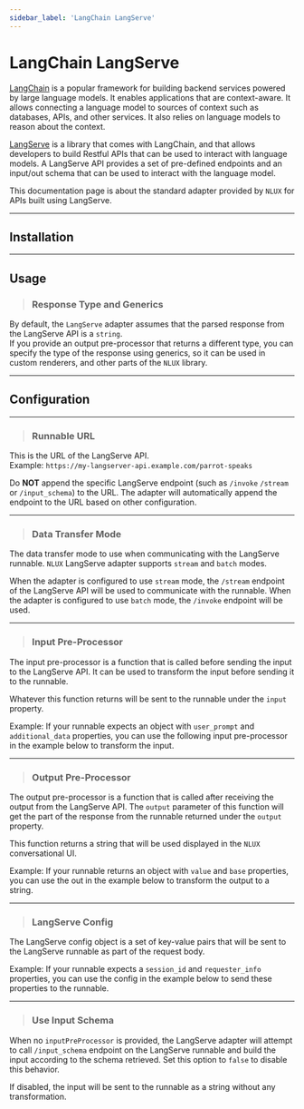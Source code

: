 ```yaml
---
sidebar_label: 'LangChain LangServe'
---
```












# LangChain LangServe

[LangChain](https://www.langchain.com/) is a popular framework for building backend services powered by large language
models. It enables applications that are context-aware. It allows connecting a language model to sources of context
such as databases, APIs, and other services. It also relies on language models to reason about the context.

[LangServe](https://www.langchain.com/langserve) is a library that comes with LangChain, and that allows developers to
build Restful APIs that can be used to interact with language models. A LangServe API provides a set of pre-defined
endpoints and an input/out schema that can be used to interact with the language model.

This documentation page is about the standard adapter provided by `NLUX` for APIs built using LangServe.

---

## Installation

<PlatformSelector reactJs={InstallationReactJs} javascript={InstallationJavaScript}/>

---

## Usage

<PlatformSelector reactJs={UsageReactJs} javascript={UsageJavaScript}/>

> ### Response Type and Generics

By default, the `LangServe` adapter assumes that the parsed response from the LangServe API is a `string`.<br />
If you provide an output pre-processor that returns a different type, you can specify the type of the response using
generics, so it can be used in custom renderers, and other parts of the `NLUX` library.

<PlatformSelector reactJs={UsageWithGenericsReactJs} javascript={UsageWithGenericsJavaScript}/>

---

## Configuration

---

> ### Runnable URL

This is the URL of the LangServe API.<br />
Example: `https://my-langserver-api.example.com/parrot-speaks`

Do **NOT** append the specific LangServe endpoint (such as `/invoke` `/stream` or `/input_schema`) to the URL.
The adapter will automatically append the endpoint to the URL based on other configuration.

<PlatformSelector reactJs={ConfigUrlReactJs} javascript={ConfigUrlJavaScript}/>

---

> ### Data Transfer Mode

The data transfer mode to use when communicating with the LangServe runnable.
`NLUX` LangServe adapter supports `stream` and `batch` modes.

When the adapter is configured to use `stream` mode, the `/stream` endpoint of the LangServe API will be used to
communicate with the runnable. When the adapter is configured to use `batch` mode, the `/invoke` endpoint will be used.

<PlatformSelector reactJs={ConfigDataTransferModeReactJs} javascript={ConfigDataTransferModeJavaScript}/>

---

> ### Input Pre-Processor

The input pre-processor is a function that is called before sending the input to the LangServe API.
It can be used to transform the input before sending it to the runnable.

Whatever this function returns will be sent to the runnable under the `input` property.

Example: If your runnable expects an object with `user_prompt` and `additional_data` properties, you can use the
following input pre-processor in the example below to transform the input.

<PlatformSelector reactJs={ConfigInputPreProcessorReactJs} javascript={ConfigInputPreProcessorJavaScript}/>

---

> ### Output Pre-Processor

The output pre-processor is a function that is called after receiving the output from the LangServe API.
The `output` parameter of this function will get the part of the response from the runnable returned
under the `output` property.

This function returns a string that will be used displayed in the `NLUX` conversational UI.

Example: If your runnable returns an object with `value` and `base` properties, you can use the out in the
example below to transform the output to a string.

<PlatformSelector reactJs={ConfigOutputPreProcessorReactJs} javascript={ConfigOutputPreProcessorJavaScript}/>

---

> ### LangServe Config

The LangServe config object is a set of key-value pairs that will be sent to the LangServe runnable as part of the
request body.

Example: If your runnable expects a `session_id` and `requester_info` properties, you can use the config in the
example below to send these properties to the runnable.

<PlatformSelector reactJs={ConfigLangServeConfigReactJs} javascript={ConfigLangServeConfigJavaScript}/>

---

> ### Use Input Schema

When no `inputPreProcessor` is provided, the LangServe adapter will attempt to call `/input_schema`
endpoint on the LangServe runnable and build the input according to the schema retrieved.
Set this option to `false` to disable this behavior.

If disabled, the input will be sent to the runnable as a string without any transformation.

<PlatformSelector reactJs={ConfigUseInputSchemaReactJs} javascript={ConfigUseInputSchemaJavaScript}/>
